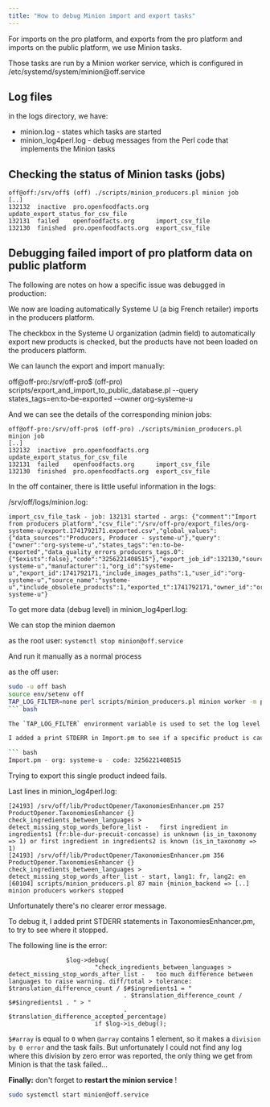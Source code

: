 ```yaml
---
title: "How to debug Minion import and export tasks"
---
```


For imports on the pro platform, and exports from the pro platform and imports on the public platform, we use Minion tasks.

Those tasks are run by a Minion worker service, which is configured in /etc/systemd/system/minion\@off.service

## Log files

in the logs directory, we have:
- minion.log - states which tasks are started
- minion_log4perl.log - debug messages from the Perl code that implements the Minion tasks

## Checking the status of Minion tasks (jobs)

``` title="bash"
off@off:/srv/off$ (off) ./scripts/minion_producers.pl minion job 
[..]
132132  inactive  pro.openfoodfacts.org  update_export_status_for_csv_file
132131  failed    openfoodfacts.org      import_csv_file
132130  finished  pro.openfoodfacts.org  export_csv_file
```

## Debugging failed import of pro platform data on public platform

The following are notes on how a specific issue was debugged in production:

We now are loading automatically Systeme U (a big French retailer) imports in the producers platform.

The checkbox in the Systeme U organization (admin field) to automatically export new products is checked, but the products have not been loaded on the producers platform.

We can launch the export and import manually:

off@off-pro:/srv/off-pro$ (off-pro) scripts/export_and_import_to_public_database.pl --query states_tags=en:to-be-exported --owner org-systeme-u

And we can see the details of the corresponding minion jobs:

``` title="bash"
off@off-pro:/srv/off-pro$ (off-pro) ./scripts/minion_producers.pl minion job
[..]
132132  inactive  pro.openfoodfacts.org  update_export_status_for_csv_file
132131  failed    openfoodfacts.org      import_csv_file
132130  finished  pro.openfoodfacts.org  export_csv_file
```

In the off container, there is little useful information in the logs:

/srv/off/logs/minion.log:

``` title="bash"
import_csv_file_task - job: 132131 started - args: {"comment":"Import from producers platform","csv_file":"/srv/off-pro/export_files/org-systeme-u/export.1741792171.exported.csv","global_values":{"data_sources":"Producers, Producer - systeme-u"},"query":{"owner":"org-systeme-u","states_tags":"en:to-be-exported","data_quality_errors_producers_tags.0":{"$exists":false},"code":"3256221408515"},"export_job_id":132130,"source_id":"org-systeme-u","manufacturer":1,"org_id":"systeme-u","export_id":1741792171,"include_images_paths":1,"user_id":"org-systeme-u","source_name":"systeme-u","include_obsolete_products":1,"exported_t":1741792171,"owner_id":"org-systeme-u"}
```

To get more data (debug level) in minion_log4perl.log:

We can stop the minion daemon

as the root user: `systemctl stop minion@off.service`

And run it manually as a normal process

as the off user:
```bash title="Debugging failed import of pro platform data on public platform"
sudo -u off bash
source env/setenv off
TAP_LOG_FILTER=none perl scripts/minion_producers.pl minion worker -m production
``` bash

The `TAP_LOG_FILTER` environment variable is used to set the log level for Log4Perl. Setting it to `none` prints messages for all log levels.

I added a print STDERR in Import.pm to see if a specific product is causing the problem:

``` bash
Import.pm - org: systeme-u - code: 3256221408515
```

Trying to export this single product indeed fails.

Last lines in minion_log4perl.log:

``` title="bash"
[24193] /srv/off/lib/ProductOpener/TaxonomiesEnhancer.pm 257 ProductOpener.TaxonomiesEnhancer {} check_ingredients_between_languages > detect_missing_stop_words_before_list -   first ingredient in ingredients1 (fr:ble-dur-precuit-concasse) is unknown (is_in_taxonomy => 1) or first ingredient in ingredients2 is known (is_in_taxonomy => 1)
[24193] /srv/off/lib/ProductOpener/TaxonomiesEnhancer.pm 356 ProductOpener.TaxonomiesEnhancer {} check_ingredients_between_languages > detect_missing_stop_words_after_list - start, lang1: fr, lang2: en
[60104] scripts/minion_producers.pl 87 main {minion_backend => [..] minion producers workers stopped
```

Unfortunately there's no clearer error message.

To debug it, I added print STDERR statements in TaxonomiesEnhancer.pm, to try to see where it stopped.

The following line is the error:

``` title="bash"
                $log->debug(
                        "check_ingredients_between_languages > detect_missing_stop_words_after_list -   too much difference between languages to raise warning. diff/total > tolerance: $translation_difference_count / $#$ingredients1 = "
                                . $translation_difference_count / $#$ingredients1 . " > "
                                . $translation_difference_accepted_percentage)
                        if $log->is_debug();
```

`$#array` is equal to `0` when `@array` contains 1 element, so it makes a `division by 0 error` and the task fails. But unfortunately I could not find any log where this division by zero error was reported, the only thing we get from Minion is that the task failed...


**Finally:** don't forget to **restart the minion service** !

```bash
sudo systemctl start minion@off.service
